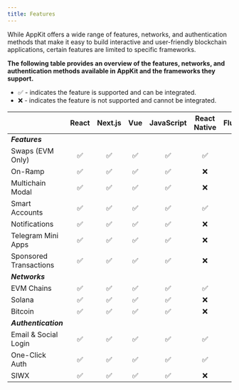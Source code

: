```yaml
---
title: Features
---
```


While AppKit offers a wide range of features, networks, and authentication methods that make it easy to build interactive and user-friendly blockchain applications, certain features are limited to specific frameworks.

**The following table provides an overview of the features, networks, and authentication methods available in AppKit and the frameworks they support.**

- ✅ - indicates the feature is supported and can be integrated.
- ❌ - indicates the feature is not supported and cannot be integrated.

|                |    React                 | Next.js           |      Vue         | JavaScript        | React Native      | Flutter           | Android          | Swift             |  Unity (Web)      |  Unity (Native)   |
|----------------|--------------------------|-------------------|------------------|-------------------| ------------------| ------------------| -----------------| ----------------- | ----------------- | ----------------- |
| ***Features*** |                          |                   |                  |                   |                   |                   |                  |                   |                   |                   |
| Swaps (EVM Only)|<center>✅</center>       |<center>✅</center>|<center>✅</center>|<center>✅</center>|<center>✅</center>|<center>❌</center>|<center>❌</center>|<center>❌</center>|<center>✅</center>|<center>❌</center>|
| On-Ramp        |<center>✅</center>        |<center>✅</center>|<center>✅</center>|<center>✅</center>|<center>❌</center>|<center>❌</center>|<center>❌</center>|<center>❌</center>|<center>✅</center>|<center>❌</center>|
| Multichain Modal |<center>✅</center>      |<center>✅</center>|<center>✅</center>|<center>✅</center>|<center>❌</center>|<center>❌</center>|<center>❌</center>|<center>❌</center>|<center>❌</center>|<center>❌</center>|
| Smart Accounts |<center>✅</center>        |<center>✅</center>|<center>✅</center>|<center>✅</center>|<center>✅</center>|<center>❌</center>|<center>❌</center>|<center>❌</center>|<center>✅</center>|<center>✅</center>|
| Notifications  |<center>✅</center>        |<center>✅</center>|<center>✅</center>|<center>✅</center>|<center>❌</center>|<center>❌</center>|<center>❌</center>|<center>❌</center>|<center>❌</center>|<center>❌</center>|
| Telegram Mini Apps |<center>✅</center>    |<center>✅</center>|<center>✅</center>|<center>✅</center>|<center>❌</center>|<center>❌</center>|<center>❌</center>|<center>❌</center>|<center>✅</center>|<center>❌</center>|
| Sponsored Transactions |<center>✅</center>|<center>✅</center>|<center>✅</center>|<center>✅</center>|<center>❌</center>|<center>❌</center>|<center>❌</center>|<center>❌</center>|<center>❌</center>|<center>❌</center>|
| ***Networks*** |                          |                   |                   |                  |                   |                   |                  |                   |                   |                   |
| EVM Chains     |<center>✅</center>        |<center>✅</center>|<center>✅</center>|<center>✅</center>|<center>✅</center>|<center>✅</center>|<center>✅</center>|<center>✅</center>|<center>✅</center>|<center>✅</center>|
|     Solana     |<center>✅</center>        |<center>✅</center>|<center>✅</center>|<center>✅</center>|<center>❌</center>|<center>✅</center>|<center>❌</center>|<center>❌</center>|<center>❌</center>|<center>❌</center>|
|    Bitcoin     |<center>✅</center>        |<center>✅</center>|<center>✅</center>|<center>✅</center>|<center>❌</center>|<center>❌</center>|<center>❌</center>|<center>❌</center>|<center>❌</center>|<center>❌</center>|
| ***Authentication*** |                     |                  |                   |                  |                   |                   |                  |                   |                   |                   |
| Email & Social Login |<center>✅</center>  |<center>✅</center>|<center>✅</center>|<center>✅</center>|<center>✅</center>|<center>✅</center>|<center>❌</center>|<center>❌</center>|<center>✅</center>|<center>✅</center>|
|  One-Click Auth |<center>✅</center>        |<center>✅</center>|<center>✅</center>|<center>✅</center>|<center>✅</center>|<center>❌</center>|<center>✅</center>|<center>✅</center>|<center>✅</center>|<center>✅</center>|
|    SIWX        |<center>✅</center>        |<center>✅</center>|<center>✅</center>|<center>✅</center>|<center>❌</center>|<center>❌</center>|<center>❌</center>|<center>❌</center>|<center>❌</center>|<center>❌</center>|
